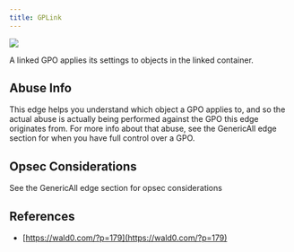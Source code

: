 ```yaml
---
title: GPLink
---
```


<img noZoom src="/assets/enterprise-AND-community-edition-pill-tag.svg"/> 


A linked GPO applies its settings to objects in the linked container.

## Abuse Info

This edge helps you understand which object a GPO applies to, and so the actual abuse is actually being performed against the GPO this edge originates from. For more info about that abuse, see the GenericAll edge section for when you have full control over a GPO.

## Opsec Considerations

See the GenericAll edge section for opsec considerations

## References

* [https://wald0.com/?p=179](https://wald0.com/?p=179)


